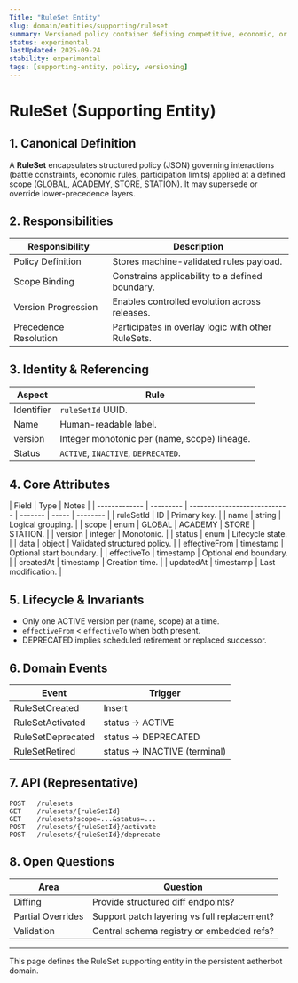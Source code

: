 ```yaml
---
Title: "RuleSet Entity"
slug: domain/entities/supporting/ruleset
summary: Versioned policy container defining competitive, economic, or operational constraints at varying scopes.
status: experimental
lastUpdated: 2025-09-24
stability: experimental
tags: [supporting-entity, policy, versioning]
---
```


# RuleSet (Supporting Entity)

## 1. Canonical Definition

A **RuleSet** encapsulates structured policy (JSON) governing interactions (battle constraints, economic rules, participation limits) applied at a defined scope (GLOBAL, ACADEMY, STORE, STATION). It may supersede or override lower-precedence layers.

## 2. Responsibilities

| Responsibility        | Description                                        |
| --------------------- | -------------------------------------------------- |
| Policy Definition     | Stores machine-validated rules payload.            |
| Scope Binding         | Constrains applicability to a defined boundary.    |
| Version Progression   | Enables controlled evolution across releases.      |
| Precedence Resolution | Participates in overlay logic with other RuleSets. |

## 3. Identity & Referencing

| Aspect     | Rule                                         |
| ---------- | -------------------------------------------- |
| Identifier | `ruleSetId` UUID.                            |
| Name       | Human-readable label.                        |
| version    | Integer monotonic per (name, scope) lineage. |
| Status     | `ACTIVE`, `INACTIVE`, `DEPRECATED`.          |

## 4. Core Attributes

| Field         | Type      | Notes                        |
| ------------- | --------- | ---------------------------- | ------- | ----- | -------- |
| ruleSetId     | ID        | Primary key.                 |
| name          | string    | Logical grouping.            |
| scope         | enum      | GLOBAL                       | ACADEMY | STORE | STATION. |
| version       | integer   | Monotonic.                   |
| status        | enum      | Lifecycle state.             |
| data          | object    | Validated structured policy. |
| effectiveFrom | timestamp | Optional start boundary.     |
| effectiveTo   | timestamp | Optional end boundary.       |
| createdAt     | timestamp | Creation time.               |
| updatedAt     | timestamp | Last modification.           |

## 5. Lifecycle & Invariants

- Only one ACTIVE version per (name, scope) at a time.
- `effectiveFrom` < `effectiveTo` when both present.
- DEPRECATED implies scheduled retirement or replaced successor.

## 6. Domain Events

| Event             | Trigger                       |
| ----------------- | ----------------------------- |
| RuleSetCreated    | Insert                        |
| RuleSetActivated  | status -> ACTIVE              |
| RuleSetDeprecated | status -> DEPRECATED          |
| RuleSetRetired    | status -> INACTIVE (terminal) |

## 7. API (Representative)

```
POST   /rulesets
GET    /rulesets/{ruleSetId}
GET    /rulesets?scope=...&status=...
POST   /rulesets/{ruleSetId}/activate
POST   /rulesets/{ruleSetId}/deprecate
```

## 8. Open Questions

| Area              | Question                                    |
| ----------------- | ------------------------------------------- |
| Diffing           | Provide structured diff endpoints?          |
| Partial Overrides | Support patch layering vs full replacement? |
| Validation        | Central schema registry or embedded refs?   |

---

This page defines the RuleSet supporting entity in the persistent aetherbot domain.
